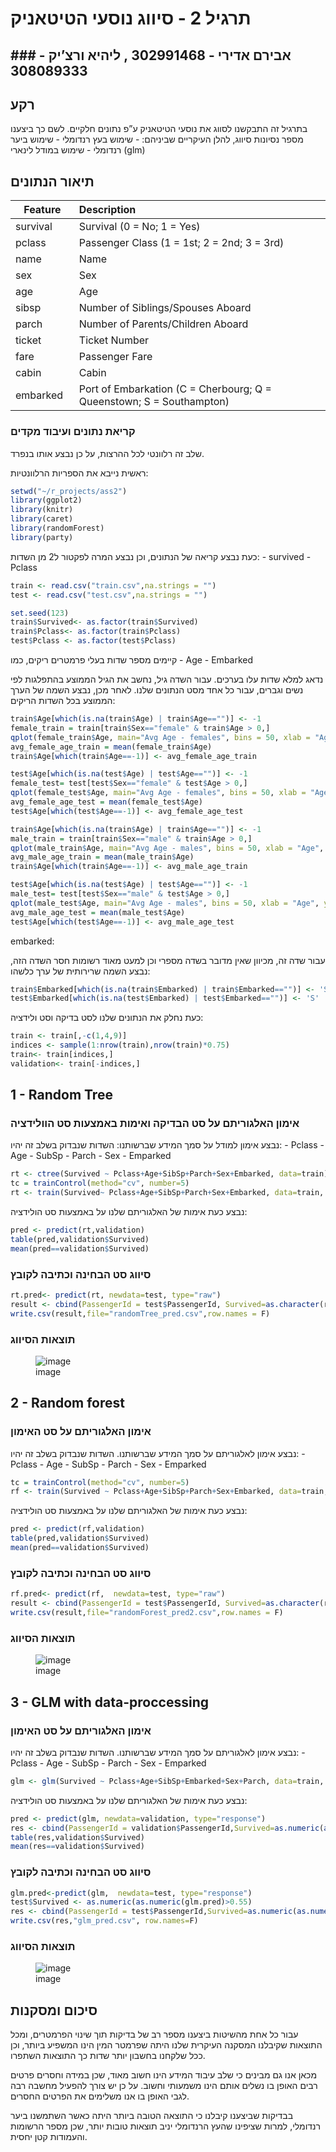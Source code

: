 # תרגיל 2 - סיווג נוסעי הטיטאניק #
### אבירם אדירי - 302991468 , ליהיא ורצ'יק - 308089333
---

## רקע ##
בתרגיל זה התבקשנו לסווג את נוסעי הטיטאניק ע"פ נתונים חלקיים.
לשם כך ביצענו מספר נסיונות סיווג, להלן העיקריים שביניהם:
- שימוש בעץ רנדומלי
- שימוש ביער רנדומלי
- שימוש במודל לינארי (glm)

## תיאור הנתונים ##

|Feature |  Description|
|-------------|:------------------------------------------------|
|survival |  Survival (0 = No; 1 = Yes)|
|pclass |  Passenger Class (1 = 1st; 2 = 2nd; 3 = 3rd)|
|name  |  Name|
|sex |   Sex|
|age |  Age|
|sibsp  |   Number of Siblings/Spouses Aboard|
|parch  |   Number of Parents/Children Aboard|
|ticket |   Ticket Number|
|fare  |   Passenger Fare|
|cabin  |   Cabin|
|embarked |   Port of Embarkation (C = Cherbourg; Q = Queenstown; S = Southampton)|

### קריאת נתונים ועיבוד מקדים ###
שלב זה רלוונטי לכל ההרצות, על כן נבצע אותו בנפרד.

ראשית נייבא את הספריות הרלוונטיות:

```r
setwd("~/r_projects/ass2")
library(ggplot2)
library(knitr)
library(caret)
library(randomForest)
library(party)
```

כעת נבצע קריאה של הנתונים, וכן נבצע המרה לפקטור ל2 מן השדות:
- survived
- Pclass

```r
train <- read.csv("train.csv",na.strings = "")
test <- read.csv("test.csv",na.strings = "")

set.seed(123)
train$Survived<- as.factor(train$Survived)
train$Pclass<- as.factor(train$Pclass)
test$Pclass <- as.factor(test$Pclass)
```

קיימים מספר שדות בעלי פרמטרים ריקים, כמו 
- Age
- Embarked

נדאג למלא שדות עלו בערכים.
עבור השדה גיל, נחשב את הגיל הממוצע בהתפלגות לפי נשים וגברים, עבור כל אחד מסט הנתונים שלנו.
לאחר מכן, נבצע השמה של הערך הממוצע בכל השדות הריקים:

```r
train$Age[which(is.na(train$Age) | train$Age=="")] <- -1
female_train = train[train$Sex=="female" & train$Age > 0,] 
qplot(female_train$Age, main="Avg Age - females", bins = 50, xlab = "Age", ylab = "number of people")
avg_female_age_train = mean(female_train$Age)
train$Age[which(train$Age==-1)] <- avg_female_age_train

test$Age[which(is.na(test$Age) | test$Age=="")] <- -1
female_test= test[test$Sex=="female" & test$Age > 0,] 
qplot(female_test$Age, main="Avg Age - females", bins = 50, xlab = "Age", ylab = "number of people")
avg_female_age_test = mean(female_test$Age)
test$Age[which(test$Age==-1)] <- avg_female_age_test

train$Age[which(is.na(train$Age) | train$Age=="")] <- -1
male_train = train[train$Sex=="male" & train$Age > 0,] 
qplot(male_train$Age, main="Avg Age - males", bins = 50, xlab = "Age", ylab = "number of people")
avg_male_age_train = mean(male_train$Age)
train$Age[which(train$Age==-1)] <- avg_male_age_train

test$Age[which(is.na(test$Age) | test$Age=="")] <- -1
male_test= test[test$Sex=="male" & test$Age > 0,] 
qplot(male_test$Age, main="Avg Age - males", bins = 50, xlab = "Age", ylab = "number of people")
avg_male_age_test = mean(male_test$Age)
test$Age[which(test$Age==-1)] <- avg_male_age_test
```

embarked:

עבור שדה זה, מכיוון שאין מדובר בשדה מספרי וכן למעט מאוד רשומות חסר השדה הזה, נבצע השמה שרירותית של ערך כלשהו:

```r
train$Embarked[which(is.na(train$Embarked) | train$Embarked=="")] <- 'S'
test$Embarked[which(is.na(test$Embarked) | test$Embarked=="")] <- 'S'
```

כעת נחלק את הנתונים שלנו לסט בדיקה וסט ולידציה:

```r
train <- train[,-c(1,4,9)]
indices <- sample(1:nrow(train),nrow(train)*0.75)
train<- train[indices,]
validation<- train[-indices,]
```

## 1 - Random Tree ##

### אימון האלגוריתם על סט הבדיקה ואימות באמצעות סט הוולידציה ###
נבצע אימון למודל על סמך המידע שברשותנו:
השדות שנבדוק בשלב זה יהיו:
- Pclass
- Age
- SubSp
- Parch
- Sex
- Emparked

```r
rt <- ctree(Survived ~ Pclass+Age+SibSp+Parch+Sex+Embarked, data=train)
tc = trainControl(method="cv", number=5)
rt <- train(Survived~ Pclass+Age+SibSp+Parch+Sex+Embarked, data=train, method="ctree", trControl=tc,tuneGrid=expand.grid(mincriterion=0.95))
```

נבצע כעת אימות של האלגוריתם שלנו על באמצעות סט הולידציה:

```r
pred <- predict(rt,validation)
table(pred,validation$Survived)
mean(pred==validation$Survived)
```

### סיווג סט הבחינה וכתיבה לקובץ ###
```r
rt.pred<- predict(rt, newdata=test, type="raw")
result <- cbind(PassengerId = test$PassengerId, Survived=as.character(rt.pred))
write.csv(result,file="randomTree_pred.csv",row.names = F)
```

### תוצאות הסיווג ###
![image](/images/try1.PNG)

## 2 - Random forest ##

### אימון האלגוריתם על סט האימון ###
נבצע אימון לאלגוריתם על סמך המידע שברשותנו.
השדות שנבדוק בשלב זה יהיו:
- Pclass
- Age
- SubSp
- Parch
- Sex
- Emparked

```r
tc = trainControl(method="cv", number=5)
rf <- train(Survived ~ Pclass+Age+SibSp+Parch+Sex+Embarked, data=train, method="rf", ntree=2000, trControl=tc, tuneGrid=expand.grid(.mtry=seq(1,7,1)))
```

נבצע כעת אימות של האלגוריתם שלנו על באמצעות סט הולידציה:

```r
pred <- predict(rf,validation)
table(pred,validation$Survived)
mean(pred==validation$Survived)
```

### סיווג סט הבחינה וכתיבה לקובץ ###
```r
rf.pred<- predict(rf,  newdata=test, type="raw")
result <- cbind(PassengerId = test$PassengerId, Survived=as.character(rf.pred))
write.csv(result,file="randomForest_pred2.csv",row.names = F)
```

### תוצאות הסיווג ###
![image](/images/try2.PNG)

## 3 - GLM with data-proccessing ##

### אימון האלגוריתם על סט האימון ###
נבצע אימון לאלגוריתם על סמך המידע שברשותנו.
השדות שנבדוק בשלב זה יהיו:
- Pclass
- Age
- SubSp
- Parch
- Sex
- Emparked


```r
glm <- glm(Survived ~ Pclass+Age+SibSp+Embarked+Sex+Parch, data=train, family=binomial)
```

נבצע כעת אימות של האלגוריתם שלנו על באמצעות סט הולידציה:

```r
pred <- predict(glm, newdata=validation, type="response")
res <- cbind(PassengerId = validation$PassengerId,Survived=as.numeric(as.numeric(pred)>0.55))
table(res,validation$Survived)
mean(res==validation$Survived)
```

### סיווג סט הבחינה וכתיבה לקובץ ###
```r
glm.pred<-predict(glm,  newdata=test, type="response")
test$Survived <- as.numeric(as.numeric(glm.pred)>0.55)
res <- cbind(PassengerId = test$PassengerId,Survived=as.numeric(as.numeric(glm.pred)>0.55))
write.csv(res,"glm_pred.csv", row.names=F)
```

### תוצאות הסיווג ###
![image](/images/try3.PNG)

## סיכום ומסקנות ##
עבור כל אחת מהשיטות ביצענו מספר רב של בדיקות תוך שינוי הפרמטרים, ומכל התוצאות שקיבלנו 
המסקנה העיקרית שלנו היתה שפרמטר המין הינו המשפיע ביותר, וכן ככל שלקחנו בחשבון יותר שדות כך התוצאות השתפרו.

מכאן אנו גם מבינים כי שלב עיבוד המידע הינו חשוב מאוד, שכן במידה וחסרים פרטים רבים האופן בו נשלים אותם הינו משמעותי וחשוב.
על כן יש צורך להפעיל מחשבה רבה לגבי האופן בו אנו משלימים את הפרטים החסרים.

בבדיקות שביצענו קיבלנו כי התוצאה הטובה ביותר היתה כאשר השתמשנו ביער רנדומלי, 
למרות שציפינו שהעץ הרנדומלי יניב תוצאות טובות יותר, שכן מספר הרשומות והעמודות קטן יחסית.